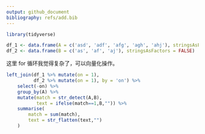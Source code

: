 ```yaml
---
output: github_document
bibliography: refs/add.bib
---
```



```r
library(tidyverse)

df_1 <- data.frame(A = c('asd', 'adf', 'afg', 'agh', 'ahj'), stringsAsFactors = FALSE)
df_2 <- data.frame(B = c('as', 'af', 'aj'), stringsAsFactors = FALSE)
```

这里 for 循环我觉得复杂了，可以向量化操作。

```r
left_join(df_1 %>% mutate(on = 1),
          df_2 %>% mutate(on = 1), by = 'on') %>% 
    select(-on) %>% 
    group_by(A) %>% 
    mutate(match = str_detect(A,B),
           text = ifelse(match==1,B,"")) %>% 
    summarise(
        match = sum(match),
        text = str_flatten(text,"")
    )
```
